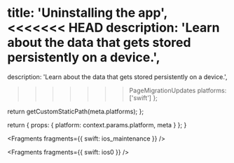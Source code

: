 
  title: 'Uninstalling the app',
<<<<<<< HEAD
  description: 'Learn about the data that gets stored persistently on a device.',
=======
  description:
    'Learn about the data that gets stored persistently on a device.',
>>>>>>> PageMigrationUpdates
  platforms: ['swift']
};

  return getCustomStaticPath(meta.platforms);
};

  return {
    props: {
      platform: context.params.platform,
      meta
    }
  };
}


<Fragments fragments={{ swift: ios_maintenance }} />


<Fragments fragments={{ swift: ios0 }} />

